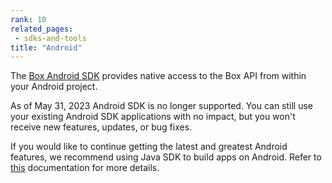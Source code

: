 ```yaml
---
rank: 10
related_pages:
 - sdks-and-tools
title: "Android"
---
```

The [Box Android SDK][android-sdk] provides native access to the Box API from
within your Android project.

<Message type='warning'>
As of May 31, 2023 Android SDK is no
longer supported.
You can still use your
existing Android SDK applications with no impact,
but you won't receive new features,
updates, or bug fixes.

If you would like to continue getting
the latest and greatest Android features,
we recommend using Java SDK to build apps on Android.
Refer to [this][android-docs] documentation for more details.
</Message>

[android-sdk]: https://github.com/box/box-android-sdk
[android-docs]: https://github.com/box/box-java-sdk/blob/main/doc/android.md
